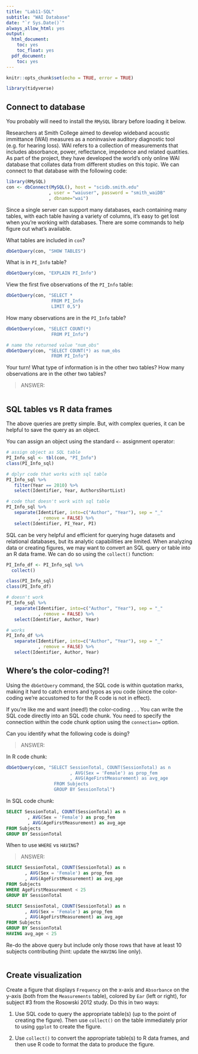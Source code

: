 ---
title: "Lab11-SQL"
subtitle: "WAI Database"
date: "`r Sys.Date()`"
always_allow_html: yes
output:
  html_document:
    toc: yes
    toc_float: yes
  pdf_document:
    toc: yes
---

```{r setup, include=FALSE}
knitr::opts_chunk$set(echo = TRUE, error = TRUE)

library(tidyverse)
```

## Connect to database

You probably will need to install the `RMySQL` library before loading it below.

Researchers at Smith College aimed to develop wideband acoustic immittance (WAI) measures as a noninvasive auditory diagnostic tool (e.g. for hearing loss).  WAI refers to a collection of measurements that includes absorbance, power, reflectance, impedence and related quatities.  As part of the project, they have developed the world's only online WAI database that collates data from different studies on this topic.  We can connect to that database with the following code:  

```{r}
library(RMySQL)
con <- dbConnect(MySQL(), host = "scidb.smith.edu"
                , user = "waiuser", password = "smith_waiDB"
                , dbname="wai")
```

Since a single server can support many databases, each containing many tables, with each table having a variety of columns, it's easy to get lost when you're working with databases.  There are some commands to help figure out what's available.

What tables are included in `con`?

```{r}
dbGetQuery(con, "SHOW TABLES")
```

What is in `PI_Info` table?

```{r}
dbGetQuery(con, "EXPLAIN PI_Info")
```

View the first five observations of the `PI_Info` table:

```{r}
dbGetQuery(con, "SELECT * 
                 FROM PI_Info
                 LIMIT 0,5")
```

How many observations are in the `PI_Info` table?

```{r}
dbGetQuery(con, "SELECT COUNT(*)
                 FROM PI_Info")

# name the returned value "num_obs"
dbGetQuery(con, "SELECT COUNT(*) as num_obs
                 FROM PI_Info")
```

Your turn!  What type of information is in the other two tables?  How many observations are in the other two tables?

> ANSWER: 

```{r}

```

## SQL tables vs R data frames

The above queries are pretty simple.  But, with complex queries, it can be helpful to save the query as an object.  

You can assign an object using the standard `<-` assignment operator:

```{r}
# assign object as SQL table
PI_Info_sql <- tbl(con, "PI_Info")
class(PI_Info_sql)

# dplyr code that works with sql table
PI_Info_sql %>%
   filter(Year == 2010) %>%
   select(Identifier, Year, AuthorsShortList)

# code that doesn't work with sql table
PI_Info_sql %>%
   separate(Identifier, into=c("Author", "Year"), sep = "_"
            , remove = FALSE) %>%
   select(Identifier, PI_Year, PI)
```


SQL can be very helpful and efficient for querying huge datasets and relational databases, but its analytic capabilities are limited.  When analyzing data or creating figures, we may want to convert an SQL query or table into an R data frame.  We can do so using the `collect()` function:

```{r}
PI_Info_df <- PI_Info_sql %>%
  collect()

class(PI_Info_sql)
class(PI_Info_df)

# doesn't work
PI_Info_sql %>%
   separate(Identifier, into=c("Author", "Year"), sep = "_"
            , remove = FALSE) %>%
   select(Identifier, Author, Year)

# works
PI_Info_df %>%
   separate(Identifier, into=c("Author", "Year"), sep = "_"
            , remove = FALSE) %>%
   select(Identifier, Author, Year)
```

## Where's the color-coding?!

Using the `dbGetQuery` command, the SQL code is within quotation marks, making it hard to catch errors and typos as you code (since the color-coding we're accustomed to for the R code is not in effect).

If you're like me and want (need!) the color-coding . . . You can write the SQL code directly into an SQL code chunk.  You need to specify the connection within the code chunk option using the `connection=` option.  

Can you identify what the following code is doing?

> ANSWER: 

In R code chunk:

```{r}
dbGetQuery(con, "SELECT SessionTotal, COUNT(SessionTotal) as n
                        , AVG(Sex = 'Female') as prop_fem
                        , AVG(AgeFirstMeasurement) as avg_age
                  FROM Subjects
                  GROUP BY SessionTotal")
```

In SQL code chunk:

```{sql, connection=con}
SELECT SessionTotal, COUNT(SessionTotal) as n
        , AVG(Sex = 'Female') as prop_fem
        , AVG(AgeFirstMeasurement) as avg_age
FROM Subjects
GROUP BY SessionTotal
```

When to use `WHERE` vs `HAVING`?

> ANSWER:  

```{sql, connection=con}
SELECT SessionTotal, COUNT(SessionTotal) as n
       , AVG(Sex = 'Female') as prop_fem
       , AVG(AgeFirstMeasurement) as avg_age
FROM Subjects
WHERE AgeFirstMeasurement < 25
GROUP BY SessionTotal
```

```{sql, connection=con}
SELECT SessionTotal, COUNT(SessionTotal) as n
       , AVG(Sex = 'Female') as prop_fem
       , AVG(AgeFirstMeasurement) as avg_age
FROM Subjects
GROUP BY SessionTotal
HAVING avg_age < 25
```

Re-do the above query but include only those rows that have at least 10 subjects contributing (hint: update the `HAVING` line only). 

```{sql, connection=con}


```



## Create visualization

Create a figure that displays `Frequency` on the x-axis and `Absorbance` on the y-axis (both from the `Measurements` table), colored by `Ear` (left or right), for subject #3 from the Rosowski 2012 study.  Do this in two ways:

(1) Use SQL code to query the appropriate table(s) (up to the point of creating the figure).  Then use `collect()` on the table immediately prior to using `ggplot` to create the figure.

(2) Use `collect()` to convert the appropriate table(s) to R data frames, and then use R code to format the data to produce the figure.

```{sql, connection=con}


```

```{r}

```

